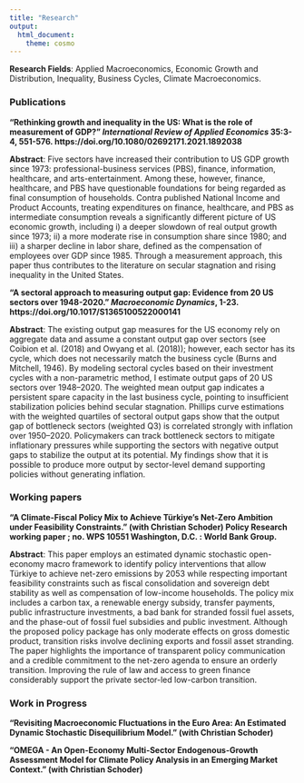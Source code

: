 ```yaml
---
title: "Research"
output:
  html_document:
    theme: cosmo
---
```


**Research Fields**: Applied Macroeconomics, Economic Growth and Distribution, Inequality, Business Cycles, Climate Macroeconomics. 

### Publications

**"Rethinking growth and inequality in the US: What is the role of measurement of GDP?" *International Review of Applied Economics* 35:3-4, 551-576. https://doi.org/10.1080/02692171.2021.1892038 **

**Abstract**: Five sectors have increased their contribution to US GDP growth since 1973: professional-business services (PBS), finance, information, healthcare, and arts-entertainment. Among these, however, finance, healthcare, and PBS have questionable foundations for being regarded as final consumption of households. Contra published National Income and Product Accounts, treating expenditures on finance, healthcare, and PBS as intermediate consumption reveals a significantly different picture of US economic growth, including i) a deeper slowdown of real output growth since 1973; ii) a more moderate rise in consumption share since 1980; and iii) a sharper decline in labor share, defined as the compensation of employees over GDP since 1985. Through a measurement approach, this paper thus contributes to the literature on secular stagnation and rising inequality in the United States.

**"A sectoral approach to measuring output gap: Evidence from 20 US sectors over 1948-2020." *Macroeconomic Dynamics*, 1-23. https://doi.org/10.1017/S1365100522000141**



**Abstract**: The existing output gap measures for the US economy rely on aggregate data and assume a constant output gap over sectors (see Coibion et al. (2018) and Owyang et al. (2018)); however, each sector has its cycle, which does not necessarily match the business cycle (Burns and Mitchell, 1946). By modeling sectoral cycles based on their investment cycles with a non-parametric method, I estimate output gaps of 20 US sectors over 1948--2020. The weighted mean output gap indicates a persistent spare capacity in the last business cycle, pointing to insufficient stabilization policies behind secular stagnation. Phillips curve estimations with the weighted quartiles of sectoral output gaps show that the output gap of bottleneck sectors (weighted Q3) is correlated strongly with inflation over 1950--2020. Policymakers can track bottleneck sectors to mitigate inflationary pressures while supporting the sectors with negative output gaps to stabilize the output at its potential. My findings show that it is possible to produce more output by sector-level demand supporting policies without generating inflation.

### Working papers 

**"A Climate-Fiscal Policy Mix to Achieve Türkiye’s Net-Zero Ambition under Feasibility Constraints." (with Christian Schoder) Policy Research working paper ; no. WPS 10551 Washington, D.C. : World Bank Group.**


**Abstract**: This paper employs an estimated dynamic stochastic open-economy macro framework to identify policy interventions that allow Türkiye to achieve net-zero emissions by 2053 while respecting important feasibility constraints such as fiscal consolidation and sovereign debt stability as well as compensation of low-income households. The policy mix includes a carbon tax, a renewable energy subsidy, transfer payments, public infrastructure investments, a bad bank for stranded fossil fuel assets, and the phase-out of fossil fuel subsidies and public investment. Although the proposed policy package has only moderate effects on gross domestic product, transition risks involve declining exports and fossil asset stranding. The paper highlights the importance of transparent policy communication and a credible commitment to the net-zero agenda to ensure an orderly transition. Improving the rule of law and access to green finance considerably support the private sector-led low-carbon transition.

### Work in Progress

**"Revisiting Macroeconomic Fluctuations in the Euro Area: An Estimated Dynamic Stochastic Disequilibrium Model." (with Christian Schoder)**

**"OMEGA - An Open-Economy Multi-Sector Endogenous-Growth Assessment Model for Climate Policy Analysis in an Emerging Market Context." (with Christian Schoder)**
